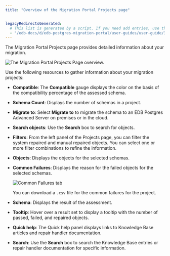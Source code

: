 ```yaml
---
title: "Overview of the Migration Portal Projects page"


legacyRedirectsGenerated:
  # This list is generated by a script. If you need add entries, use the `legacyRedirects` key.
  - "/edb-docs/d/edb-postgres-migration-portal/user-guides/user-guide/3.0.1/mp_overview_project.html"
---
```


<div id="mp_overview_project" class="registered_link"></div>

The Migration Portal Projects page provides detailed information about your migration.

![The Migration Portal Projects Page overview.](../images/mp_overview_project_numbered.png)

Use the following resources to gather information about your migration projects:

-  **Compatible**: The **Compatible** gauge displays the color on the basis of the compatibility percentage of the assessed schema.

-  **Schema Count**: Displays the number of schemas in a project.

-  **Migrate to**: Select **Migrate to** to migrate the schema to an EDB Postgres Advanced Server on premises or in the cloud.

-  **Search objects**: Use the **Search** box to search for objects.

-  **Filters**: From the left panel of the Projects page, you can filter the system repaired and manual repaired objects. You can select one or more filter combinations to refine the information.

-  **Objects**: Displays the objects for the selected schemas.

-  **Common Failures**: Displays the reason for the failed objects for the selected schemas.

    ![Common Failures tab](../images/mp_whats_new_common_failures.png)

    You can download a `.csv` file for the common failures for the project.

-  **Schema**: Displays the result of the assessment.

-  **Tooltip**: Hover over a result set to display a tooltip with the number of passed, failed, and repaired objects.

-  **Quick help**: The Quick help panel displays links to Knowledge Base articles and repair handler documentation.

-  **Search**: Use the **Search** box to search the Knowledge Base entries or repair handler documentation for specific information.
